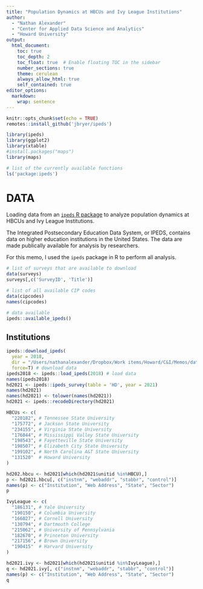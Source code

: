 ```yaml
---
title: "Population Dynamics at HBCUs and Ivy League Institutions"
author: 
  - "Nathan Alexander"
  - "Center for Applied Data Science and Analytics"
  - "Howard University"
output:
  html_document:
    toc: true
    toc_depth: 2
    toc_float: true  # Enable floating TOC in the sidebar
    number_sections: true
    theme: cerulean
    always_allow_html: true
    self_contained: true
editor_options:
  markdown:
    wrap: sentence
---
```


```r
knitr::opts_chunk$set(echo = TRUE)
remotes::install_github('jbryer/ipeds')
```

```r
library(ipeds)
library(ggplot2)
library(xtable)
#install.packages("maps")
library(maps)

# list of the currently available functions
ls('package:ipeds')
```

# DATA

Loading data from an [`ipeds` R package](https://github.com/jbryer/ipeds) to analyze population dynamics at HBCUs and Ivy League Institutions.

The Integrated Postsecondary Education Data System, or IPEDS, contains data on higher education institutions in the United States. The data are made publically available for analysis by researchers. 

For this memo, I used the `ipeds` package in R to perform all analysis.


```r
# list of surveys that are available to download
data(surveys)
surveys[,c('SurveyID', 'Title')]

# list of all available CIP codes
data(cipcodes)
names(cipcodes)

# data available
ipeds::available_ipeds() 
```


## Institutions

```r
ipeds::download_ipeds(
  year = 2018, 
  dir = "/Users/nathanalexander/Dropbox/Work items/Howard/C&I/Memos/data/downloaded",
  force=T) # download data
ipeds2018 <- ipeds::load_ipeds(2018) # load data
names(ipeds2018)
hd2021 <- ipeds::ipeds_survey(table = 'HD', year = 2021)
names(hd2021)
names(hd2021) <- tolower(names(hd2021))
hd2021 <- ipeds::recodeDirectory(hd2021)

HBCUs <- c(
  "220182", # Tennessee State University
  "175772", # Jackson State University
  "234155", # Virginia State University
  "176044", # Mississippi Valley State University
  "198543", # Fayetteville State University
  "198507", # Elizabeth City State University
  "199102", # North Carolina A&T State University
  "131520"  # Howard University
)

hd202.hbcu <- hd2021[which(hd2021$unitid %in%HBCU),]
p <- hd2021.hbcu[, c("instnm", "webaddr", "stabbr", "control")]
names(p) <- c("Institution", "Web Address", "State", "Sector")
p

IvyLeague <- c(
  "186131", # Yale University
  "190150", # Columbia University
  "166027", # Cornell University
  "130794", # Dartmouth College
  "215062", # University of Pennsylvania
  "182670", # Princeton University
  "217156", # Brown University
  "190415"  # Harvard University
)

hd2021.ivy <- hd2021[which(hd2021$unitid %in%IvyLeague),]
q <- hd2021.ivy[, c("instnm", "webaddr", "stabbr", "control")]
names(p) <- c("Institution", "Web Address", "State", "Sector")
q
```
